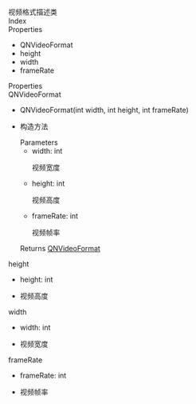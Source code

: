 <div data-v-md-line="1"><link rel="stylesheet" type="text/css" href="https://docs.qnsdk.com/styles/doc-v4-api.css" />
<div class="rtc-doc rtc-doc-page" id="rtc-doc">
<section class="rtc-doc-panel rtc-doc-describe rtc-doc-note">
                视频格式描述类</section>
            <div class="rtc-doc-page-wrap">Index</div>
<section class="rtc-doc-panel">
        <div class="rtc-doc-page-title">Properties</div>
        <ul class="rtc-doc-catalogue">
                <li><a onClick='document.location.replace(`${document.location.protocol}//${document.location.host}${document.location.pathname}${document.location.search}#QNVideoFormat`)'>QNVideoFormat</a></li>
                <li><a onClick='document.location.replace(`${document.location.protocol}//${document.location.host}${document.location.pathname}${document.location.search}#height`)'>height</a></li>
                <li><a onClick='document.location.replace(`${document.location.protocol}//${document.location.host}${document.location.pathname}${document.location.search}#width`)'>width</a></li>
                <li><a onClick='document.location.replace(`${document.location.protocol}//${document.location.host}${document.location.pathname}${document.location.search}#frameRate`)'>frameRate</a></li>
        </ul>
</section>
<div class="rtc-doc-page-wrap">Properties</div>
<section class="rtc-doc-panel">
<div class="rtc-doc-page-title rtc-doc-antor" id="QNVideoFormat">
QNVideoFormat</div>
<ul class="rtc-doc-page-container">
        <li class="rtc-doc-sign-signature">QNVideoFormat(int width, int height, int frameRate)</li>
    </li>
<li class="rtc-doc-page-description">
    <div class="rtc-doc-desc-wrap">
        <p>构造方法</p>
    </div>
<div class="rtc-doc-parameters-title">Parameters</div>
<ul class="rtc-doc-parameters">
    <li>
        <div>
            width: int
        </div>
                <p>视频宽度</p>
    </li>
    <li>
        <div>
            height: int
        </div>
                <p>视频高度</p>
    </li>
    <li>
        <div>
            frameRate: int
        </div>
                <p>视频帧率</p>
    </li>
</ul>
    <div class="rtc-doc-returns-title">Returns <span><a href='8702/QNVideoFormat'>QNVideoFormat</a></span></div>
</li>
</ul>
</section>
<section class="rtc-doc-panel">
<div class="rtc-doc-page-title rtc-doc-antor" id="height">
height</div>
<ul class="rtc-doc-page-container">
        <li class="rtc-doc-sign-signature">height: int</li>
    </li>
<li class="rtc-doc-page-description">
    <div class="rtc-doc-desc-wrap">
        <p>视频高度</p>
    </div>
</li>
</ul>
</section>
<section class="rtc-doc-panel">
<div class="rtc-doc-page-title rtc-doc-antor" id="width">
width</div>
<ul class="rtc-doc-page-container">
        <li class="rtc-doc-sign-signature">width: int</li>
    </li>
<li class="rtc-doc-page-description">
    <div class="rtc-doc-desc-wrap">
        <p>视频宽度</p>
    </div>
</li>
</ul>
</section>
<section class="rtc-doc-panel">
<div class="rtc-doc-page-title rtc-doc-antor" id="frameRate">
frameRate</div>
<ul class="rtc-doc-page-container">
        <li class="rtc-doc-sign-signature">frameRate: int</li>
    </li>
<li class="rtc-doc-page-description">
    <div class="rtc-doc-desc-wrap">
        <p>视频帧率</p>
    </div>
</li>
</ul>
</section>
</div>


</div>